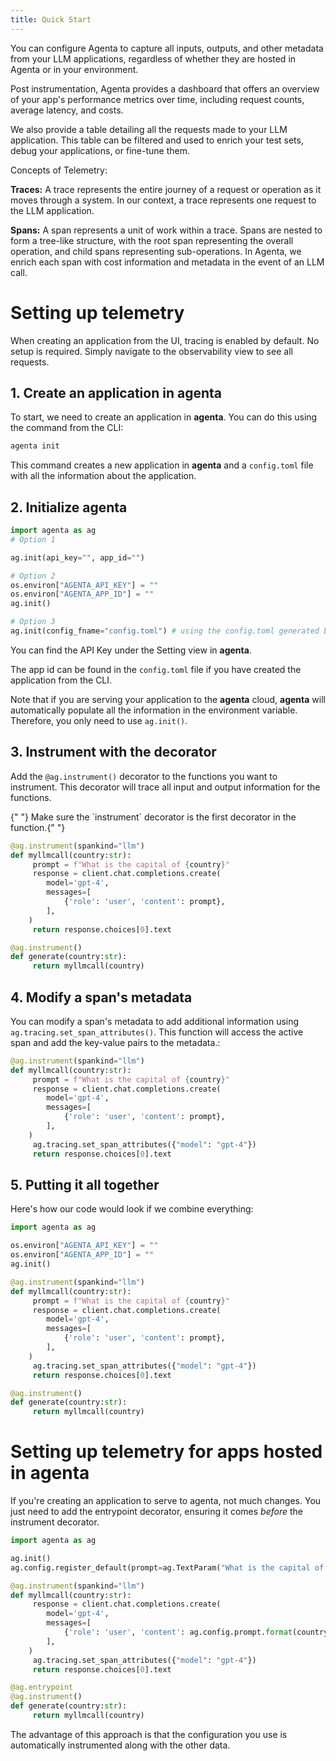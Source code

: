 ```yaml
---
title: Quick Start
---
```


You can configure Agenta to capture all inputs, outputs, and other metadata from your LLM applications, regardless of whether they are hosted in Agenta or in your environment.

Post instrumentation, Agenta provides a dashboard that offers an overview of your app's performance metrics over time, including request counts, average latency, and costs.

We also provide a table detailing all the requests made to your LLM application. This table can be filtered and used to enrich your test sets, debug your applications, or fine-tune them.

<Tip>
Concepts of Telemetry:

**Traces:** A trace represents the entire journey of a request or operation as it moves through a system. In our context, a trace represents one request to the LLM application.

**Spans:** A span represents a unit of work within a trace. Spans are nested to form a tree-like structure, with the root span representing the overall operation, and child spans representing sub-operations. In Agenta, we enrich each span with cost information and metadata in the event of an LLM call.

</Tip>

# Setting up telemetry

<Note>
  When creating an application from the UI, tracing is enabled by default. No
  setup is required. Simply navigate to the observability view to see all
  requests.
</Note>

## 1. Create an application in **agenta**

To start, we need to create an application in **agenta**. You can do this using the command from the CLI:

```python
agenta init
```

This command creates a new application in **agenta** and a `config.toml` file with all the information about the application.

## 2. Initialize **agenta**

```python
import agenta as ag
# Option 1

ag.init(api_key="", app_id="")

# Option 2
os.environ["AGENTA_API_KEY"] = ""
os.environ["AGENTA_APP_ID"] = ""
ag.init()

# Option 3
ag.init(config_fname="config.toml") # using the config.toml generated by agenta init

```

You can find the API Key under the Setting view in **agenta**.

The app id can be found in the `config.toml` file if you have created the application from the CLI.

Note that if you are serving your application to the **agenta** cloud, **agenta** will automatically populate all the information in the environment variable. Therefore, you only need to use `ag.init()`.

## 3. Instrument with the decorator

Add the `@ag.instrument()` decorator to the functions you want to instrument. This decorator will trace all input and output information for the functions.

<Warning>
  {" "}
  Make sure the `instrument` decorator is the first decorator in the function.{" "}
</Warning>

```python
@ag.instrument(spankind="llm")
def myllmcall(country:str):
     prompt = f"What is the capital of {country}"
     response = client.chat.completions.create(
        model='gpt-4',
        messages=[
            {'role': 'user', 'content': prompt},
        ],
	)
     return response.choices[0].text

@ag.instrument()
def generate(country:str):
     return myllmcall(country)

```

## 4. Modify a span's metadata

You can modify a span's metadata to add additional information using `ag.tracing.set_span_attributes()`. This function will access the active span and add the key-value pairs to the metadata.:

```python
@ag.instrument(spankind="llm")
def myllmcall(country:str):
     prompt = f"What is the capital of {country}"
     response = client.chat.completions.create(
        model='gpt-4',
        messages=[
            {'role': 'user', 'content': prompt},
        ],
	)
     ag.tracing.set_span_attributes({"model": "gpt-4"})
     return response.choices[0].text

```

## 5. Putting it all together

Here's how our code would look if we combine everything:

```python
import agenta as ag

os.environ["AGENTA_API_KEY"] = ""
os.environ["AGENTA_APP_ID"] = ""
ag.init()

@ag.instrument(spankind="llm")
def myllmcall(country:str):
     prompt = f"What is the capital of {country}"
     response = client.chat.completions.create(
        model='gpt-4',
        messages=[
            {'role': 'user', 'content': prompt},
        ],
	)
     ag.tracing.set_span_attributes({"model": "gpt-4"})
     return response.choices[0].text

@ag.instrument()
def generate(country:str):
     return myllmcall(country)

```

# Setting up telemetry for apps hosted in agenta

If you're creating an application to serve to agenta, not much changes. You just need to add the entrypoint decorator, ensuring it comes _before_ the instrument decorator.

```python
import agenta as ag

ag.init()
ag.config.register_default(prompt=ag.TextParam("What is the capital of {country}"))

@ag.instrument(spankind="llm")
def myllmcall(country:str):
     response = client.chat.completions.create(
        model='gpt-4',
        messages=[
            {'role': 'user', 'content': ag.config.prompt.format(country=country)},
        ],
	)
     ag.tracing.set_span_attributes({"model": "gpt-4"})
     return response.choices[0].text

@ag.entrypoint
@ag.instrument()
def generate(country:str):
     return myllmcall(country)

```

The advantage of this approach is that the configuration you use is automatically instrumented along with the other data.
